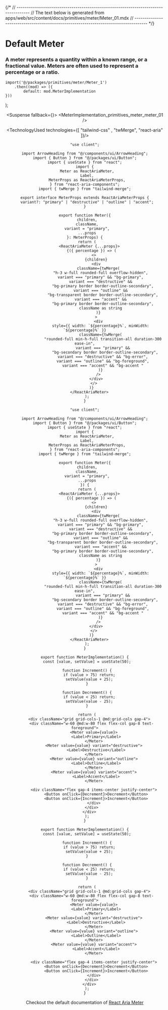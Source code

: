 

{/*
// ------------------------------------------------------------------------------------
//	The text below is generated from apps/web/src/content/docs/primitives/meter/Meter_01.mdx
// ------------------------------------------------------------------------------------
*/}


<Wrapper>

# Default Meter
### A meter represents a quantity within a known range, or a fractional value. Meters are often used to represent a percentage or a ratio.





	import('@/packages/primitives/meter/Meter_1')
		.then((mod) => ({
			default: mod.MeterImplementation
	}))
);


<Header />
<Preview> 


<Suspense fallback={<Skeleton className="h-60 rounded-lg" />}>
<Display>
<MeterImplementation_primitives_meter_meter_01 />
</Display>
</Suspense>

</Preview>

<Implementation>


<TechnologyUsed technologies={[ "tailwind-css" , "twMerge", "react-aria" ]}/>

<CodeBlock>
 
```tsx|Meter
"use client";

import ArrowHeading from "@/components/ui/ArrowHeading";
import { Button } from "@/packages/ui/Button";
import { useState } from "react";
import {
  Meter as ReactAriaMeter,
  Label,
  MeterProps as ReactAriaMeterProps,
} from "react-aria-components";
import { twMerge } from "tailwind-merge";

export interface MeterProps extends ReactAriaMeterProps {
  variant?: "primary" | "destructive" | "outline" | "accent";
}

export function Meter({
  children,
  className,
  variant = "primary",
  ...props
}: MeterProps) {
  return (
    <ReactAriaMeter {...props}>
      {({ percentage }) => (
        <>
          {children}
          <div
            className={twMerge(
              "h-3 w-full rounded-full overflow-hidden",
              variant === "primary" && "bg-primary",
              variant === "destructive" &&
                "bg-primary border border-outline-secondary",
              variant === "outline" &&
                "bg-transparent border border-outline-secondary",
              variant === "accent" &&
                "bg-primary border border-outline-secondary",
              className as string
            )}
          >
            <div
              style={{ width: `${percentage}%`, minWidth: `${percentage}%` }}
              className={twMerge(
                "rounded-full min-h-full transition-all duration-300 ease-in",
                variant === "primary" &&
                  "bg-secondary border border-outline-secondary",
                variant === "destructive" && "bg-error",
                variant === "outline" && "bg-foreground",
                variant === "accent" && "bg-accent "
              )}
            />
          </div>
        </>
      )}
    </ReactAriaMeter>
  );
}
```
```jsx|Meter
"use client";

import ArrowHeading from "@/components/ui/ArrowHeading";
import { Button } from "@/packages/ui/Button";
import { useState } from "react";
import {
  Meter as ReactAriaMeter,
  Label,
  MeterProps as ReactAriaMeterProps,
} from "react-aria-components";
import { twMerge } from "tailwind-merge";

export function Meter({
  children,
  className,
  variant = "primary",
  ...props
}) {
  return (
    <ReactAriaMeter {...props}>
      {({ percentage }) => (
        <>
          {children}
          <div
            className={twMerge(
              "h-3 w-full rounded-full overflow-hidden",
              variant === "primary" && "bg-primary",
              variant === "destructive" &&
                "bg-primary border border-outline-secondary",
              variant === "outline" &&
                "bg-transparent border border-outline-secondary",
              variant === "accent" &&
                "bg-primary border border-outline-secondary",
              className as string
            )}
          >
            <div
              style={{ width: `${percentage}%`, minWidth: `${percentage}%` }}
              className={twMerge(
                "rounded-full min-h-full transition-all duration-300 ease-in",
                variant === "primary" &&
                  "bg-secondary border border-outline-secondary",
                variant === "destructive" && "bg-error",
                variant === "outline" && "bg-foreground",
                variant === "accent" && "bg-accent "
              )}
            />
          </div>
        </>
      )}
    </ReactAriaMeter>
  );
}
```

```tsx|Implementation
export function MeterImplementation() {
  const [value, setValue] = useState(50);

  function Increment() {
    if (value > 75) return;
    setValue(value + 25);
  }

  function Decrement() {
    if (value < 25) return;
    setValue(value - 25);
  }

  return (
    <div className="grid grid-cols-1 @md:grid-cols gap-4">
      <div className="w-60 @md:w-80 flex flex-col gap-8 text-foreground">
        <Meter value={value}>
          <Label>Primary</Label>
        </Meter>
        <Meter value={value} variant="destructive">
          <Label>Destructive</Label>
        </Meter>
        <Meter value={value} variant="outline">
          <Label>Outline</Label>
        </Meter>
        <Meter value={value} variant="accent">
          <Label>Accent</Label>
        </Meter>

        <div className="flex gap-4 items-center justify-center">
          <Button onClick={Decrement}>Decrement</Button>
          <Button onClick={Increment}>Increment</Button>
        </div>
      </div>
    </div>
  );
}
```
```jsx|Implementation
export function MeterImplementation() {
  const [value, setValue] = useState(50);

  function Increment() {
    if (value > 75) return;
    setValue(value + 25);
  }

  function Decrement() {
    if (value < 25) return;
    setValue(value - 25);
  }

  return (
    <div className="grid grid-cols-1 @md:grid-cols gap-4">
      <div className="w-60 @md:w-80 flex flex-col gap-8 text-foreground">
        <Meter value={value}>
          <Label>Primary</Label>
        </Meter>
        <Meter value={value} variant="destructive">
          <Label>Destructive</Label>
        </Meter>
        <Meter value={value} variant="outline">
          <Label>Outline</Label>
        </Meter>
        <Meter value={value} variant="accent">
          <Label>Accent</Label>
        </Meter>

        <div className="flex gap-4 items-center justify-center">
          <Button onClick={Decrement}>Decrement</Button>
          <Button onClick={Increment}>Increment</Button>
        </div>
      </div>
    </div>
  );
}
```

</CodeBlock>



Checkout the default documentation of [React Aria Meter](https://react-spectrum.adobe.com/react-aria/Meter.html)

</Implementation>
</Wrapper>
<PARTITION />
